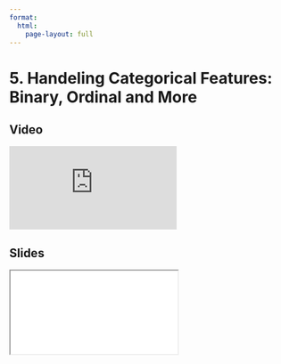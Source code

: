 ```yaml
---
format:
  html:
    page-layout: full
---
```


# 5. Handeling Categorical Features: Binary, Ordinal and More

::: {.panel-tabset .nav-pills}

## Video

<iframe
    class="video"
    src="https://www.youtube.com/embed/lEcJULloczk?start=2525&end=3290&rel=0" 
    title="Module 6 Video - Handeling Categorical Features: Binary, Ordinal and More"
    frameborder="0"
    allow="accelerometer; autoplay; clipboard-write; encrypted-media; gyroscope; picture-in-picture"
    allowfullscreen
></iframe>

## Slides

<iframe
    class="slide-deck"
    src="slides/module6_18.html"
></iframe>

:::
